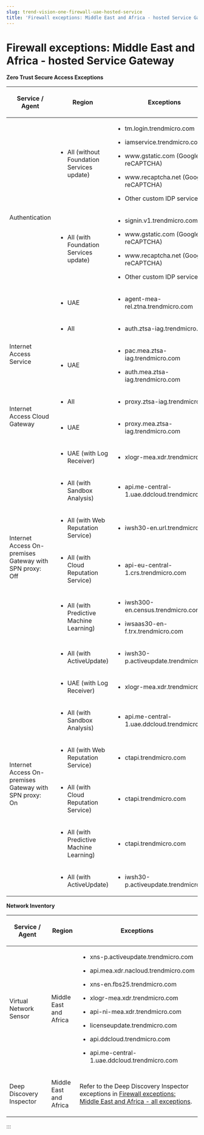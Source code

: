 ```yaml
---
slug: trend-vision-one-firewall-uae-hosted-service
title: 'Firewall exceptions: Middle East and Africa - hosted Service Gateway'
---
```

# Firewall exceptions: Middle East and Africa - hosted Service Gateway

**Zero Trust Secure Access Exceptions**

<table>
<colgroup>
<col style="width: 23%" />
<col style="width: 15%" />
<col style="width: 62%" />
</colgroup>
<thead>
<tr>
<th><p>Service / Agent</p></th>
<th><p>Region</p></th>
<th><p>Exceptions</p></th>
</tr>
</thead>
<tbody>
<tr>
<td rowspan="3"><p>Authentication</p></td>
<td><ul>
<li>All (without Foundation Services update)</li>
</ul></td>
<td><ul>
<li><p>tm.login.trendmicro.com</p></li>
<li><p>iamservice.trendmicro.com</p></li>
<li><p>www.gstatic.com (Google reCAPTCHA)</p></li>
<li><p>www.recaptcha.net (Google reCAPTCHA)</p></li>
<li><p>Other custom IDP services</p></li>
</ul></td>
</tr>
<tr>
<td><ul>
<li>All (with Foundation Services update)</li>
</ul></td>
<td><ul>
<li><p>signin.v1.trendmicro.com</p></li>
<li><p>www.gstatic.com (Google reCAPTCHA)</p></li>
<li><p>www.recaptcha.net (Google reCAPTCHA)</p></li>
<li><p>Other custom IDP services</p></li>
</ul></td>
</tr>
<tr>
<td><ul>
<li>UAE</li>
</ul></td>
<td><ul>
<li><p>agent-mea-rel.ztna.trendmicro.com</p></li>
</ul></td>
</tr>
<tr>
<td rowspan="2"><p>Internet Access Service</p></td>
<td><ul>
<li><p>All</p></li>
</ul></td>
<td><ul>
<li><p>auth.ztsa-iag.trendmicro.com</p></li>
</ul></td>
</tr>
<tr>
<td><ul>
<li><p>UAE</p></li>
</ul></td>
<td><ul>
<li><p>pac.mea.ztsa-iag.trendmicro.com</p></li>
<li><p>auth.mea.ztsa-iag.trendmicro.com</p></li>
</ul></td>
</tr>
<tr>
<td rowspan="2"><p>Internet Access Cloud Gateway</p></td>
<td><ul>
<li><p>All</p></li>
</ul></td>
<td><ul>
<li><p>proxy.ztsa-iag.trendmicro.com</p></li>
</ul></td>
</tr>
<tr>
<td><ul>
<li><p>UAE</p></li>
</ul></td>
<td><ul>
<li><p>proxy.mea.ztsa-iag.trendmicro.com</p></li>
</ul></td>
</tr>
<tr>
<td rowspan="6"><p>Internet Access On-premises Gateway with SPN proxy: Off</p></td>
<td><ul>
<li><p>UAE (with Log Receiver)</p></li>
</ul></td>
<td><ul>
<li><p>xlogr-mea.xdr.trendmicro.com</p></li>
</ul></td>
</tr>
<tr>
<td><ul>
<li><p>All (with Sandbox Analysis)</p></li>
</ul></td>
<td><ul>
<li><p>api.me-central-1.uae.ddcloud.trendmicro.com</p></li>
</ul></td>
</tr>
<tr>
<td><ul>
<li><p>All (with Web Reputation Service)</p></li>
</ul></td>
<td><ul>
<li><p>iwsh30-en.url.trendmicro.com</p></li>
</ul></td>
</tr>
<tr>
<td><ul>
<li><p>All (with Cloud Reputation Service)</p></li>
</ul></td>
<td><ul>
<li><p>api-eu-central-1.crs.trendmicro.com</p></li>
</ul></td>
</tr>
<tr>
<td><ul>
<li><p>All (with Predictive Machine Learning)</p></li>
</ul></td>
<td><ul>
<li><p>iwsh300-en.census.trendmicro.com</p></li>
<li><p>iwsaas30-en-f.trx.trendmicro.com</p></li>
</ul></td>
</tr>
<tr>
<td><ul>
<li><p>All (with ActiveUpdate)</p></li>
</ul></td>
<td><ul>
<li><p>iwsh30-p.activeupdate.trendmicro.com</p></li>
</ul></td>
</tr>
<tr>
<td rowspan="6"><p>Internet Access On-premises Gateway with SPN proxy: On</p></td>
<td><ul>
<li><p>UAE (with Log Receiver)</p></li>
</ul></td>
<td><ul>
<li><p>xlogr-mea.xdr.trendmicro.com</p></li>
</ul></td>
</tr>
<tr>
<td><ul>
<li><p>All (with Sandbox Analysis)</p></li>
</ul></td>
<td><ul>
<li><p>api.me-central-1.uae.ddcloud.trendmicro.com</p></li>
</ul></td>
</tr>
<tr>
<td><ul>
<li><p>All (with Web Reputation Service)</p></li>
</ul></td>
<td><ul>
<li><p>ctapi.trendmicro.com</p></li>
</ul></td>
</tr>
<tr>
<td><ul>
<li><p>All (with Cloud Reputation Service)</p></li>
</ul></td>
<td><ul>
<li><p>ctapi.trendmicro.com</p></li>
</ul></td>
</tr>
<tr>
<td><ul>
<li><p>All (with Predictive Machine Learning)</p></li>
</ul></td>
<td><ul>
<li><p>ctapi.trendmicro.com</p></li>
</ul></td>
</tr>
<tr>
<td><ul>
<li><p>All (with ActiveUpdate)</p></li>
</ul></td>
<td><ul>
<li><p>iwsh30-p.activeupdate.trendmicro.com</p></li>
</ul></td>
</tr>
</tbody>
</table>

**Network Inventory**

<table>
<colgroup>
<col style="width: 23%" />
<col style="width: 15%" />
<col style="width: 62%" />
</colgroup>
<thead>
<tr>
<th><p>Service / Agent</p></th>
<th><p>Region</p></th>
<th><p>Exceptions</p></th>
</tr>
</thead>
<tbody>
<tr>
<td><p>Virtual Network Sensor</p></td>
<td><p>Middle East and Africa</p></td>
<td><ul>
<li><p>xns-p.activeupdate.trendmicro.com</p></li>
<li><p>api.mea.xdr.nacloud.trendmicro.com</p></li>
<li><p>xns-en.fbs25.trendmicro.com</p></li>
<li><p>xlogr-mea.xdr.trendmicro.com</p></li>
<li><p>api-ni-mea.xdr.trendmicro.com</p></li>
<li><p>licenseupdate.trendmicro.com</p></li>
<li><p>api.ddcloud.trendmicro.com</p></li>
<li><p>api.me-central-1.uae.ddcloud.trendmicro.com</p></li>
</ul></td>
</tr>
<tr>
<td><p>Deep Discovery Inspector</p></td>
<td><p>Middle East and Africa</p></td>
<td><p>Refer to the Deep Discovery Inspector exceptions in <a href="trend-vision-one-firewall-uae-all-exceptions">Firewall exceptions: Middle East and Africa - all exceptions</a>.</p></td>
</tr>
</tbody>
</table>
:::
